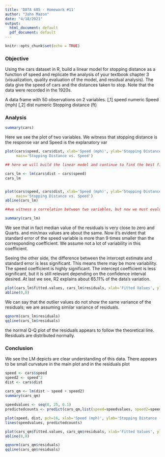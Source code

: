 ---
title: 'DATA 605 - Homework #11'
author: "John Mazon"
date: "4/18/2021"
output:
  html_document: default
  pdf_document: default
---

```{r setup, include=FALSE}
knitr::opts_chunk$set(echo = TRUE)
```

### Objective

Using the cars dataset in R, build a linear model for stopping distance as a function of speed and replicate the analysis of your textbook chapter 3 (visualization, quality evaluation of the model, and residual analysis).
The data give the speed of cars and the distances taken to stop. Note that the data were recorded in the 1920s. 

A data frame with 50 observations on 2 variables.
[,1] 	speed 	numeric 	Speed (mph)
[,2] 	dist 	numeric 	Stopping distance (ft)

### Analysis

```{r}
summary(cars)


```

Here we see the plot of two variables. We witness that stopping distance is the response var and Speed is the explanatory var

```{r}
plot(cars$speed, cars$dist, xlab='Speed (mph)', ylab='Stopping Distance (ft)', 
     main='Stopping Distance vs. Speed')

## here we will build the linear model and continue to find the best fitting line.

cars_lm <- lm(cars$dist ~ cars$speed)
cars_lm


plot(cars$speed, cars$dist, xlab='Speed (mph)', ylab='Stopping Distance (ft)', 
     main='Stopping Distance vs. Speed')
abline(cars_lm)

##we witness a correlation between two variables, but now we must evaluate the linear model

summary(cars_lm)
```


We see that in fact median value of the residuals is very close to zero and Quarts. and min/max values are about the same. 
Now it's evident that standard error of the speed variable is more than 9 times smaller than the corresponding coefficient.
We assume not a lot of variability in this coefficient. 

Seeing the other side, the difference between the intercept estimate and standard error is less significant. This means there may be more variability. 
The speed coefficient is highly significant. The intercept coefficient is less significant, but it is still relevant depending on the confidence interval desired.
At last we see, R2 explains about 65.11% of the data’s variation.

```{r}
plot(cars_lm$fitted.values, cars_lm$residuals, xlab='Fitted Values', ylab='Residuals')
abline(0,0)
```

We can say that the outlier values do not show the same variance of the residuals; we are assuming similar variance of residuals.

```{r}
qqnorm(cars_lm$residuals)
qqline(cars_lm$residuals)
```


the normal Q-Q plot of the residuals appears to follow the theoretical line. Residuals are distributed normally.


### Conclusion

We see the LM depicts are clear understanding of this data. There appears to be small curvature in the main plot and in the residuals plot

```{r}
speed <- cars$speed
speed2 <- speed^2
dist <- cars$dist
  
cars_qm <- lm(dist ~ speed + speed2)
summary(cars_qm)
```

```{r}
speedvalues <- seq(0, 25, 0.1)
predictedcounts <- predict(cars_qm,list(speed=speedvalues, speed2=speedvalues^2))

plot(speed, dist, pch=16, xlab='Speed (mph)', ylab='Stopping Distance (ft)')
lines(speedvalues, predictedcounts)
```


```{r}
plot(cars_qm$fitted.values, cars_qm$residuals, xlab='Fitted Values', ylab='Residuals')
abline(0,0)

qqnorm(cars_qm$residuals)
qqline(cars_qm$residuals)

```

